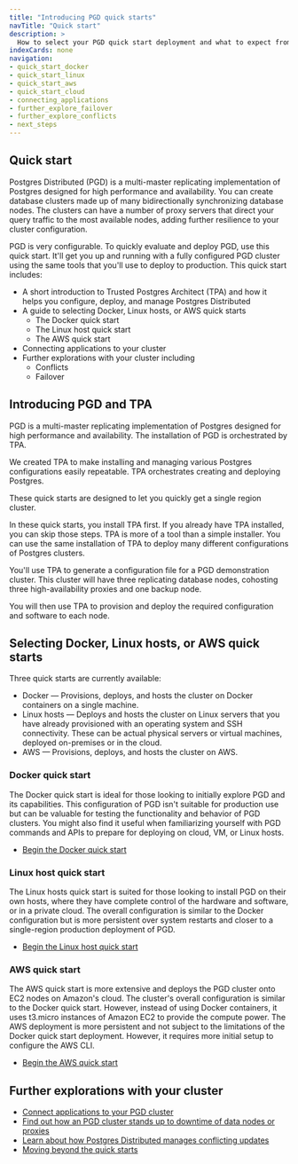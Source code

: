 ```yaml
---
title: "Introducing PGD quick starts"
navTitle: "Quick start"
description: >
  How to select your PGD quick start deployment and what to expect from the experience.
indexCards: none
navigation:
- quick_start_docker
- quick_start_linux
- quick_start_aws
- quick_start_cloud
- connecting_applications
- further_explore_failover
- further_explore_conflicts
- next_steps
---
```


## Quick start

Postgres Distributed (PGD) is a multi-master replicating implementation of Postgres designed for high performance and availability. You can create database clusters made up of many bidirectionally synchronizing database nodes. The clusters can have a number of proxy servers that direct your query traffic to the most available nodes, adding further resilience to your cluster configuration.
 
PGD is very configurable. To quickly evaluate and deploy PGD, use this quick start. It'll get you up and running with a fully configured PGD cluster using the same tools that you'll use to deploy to production. This quick start includes:

* A short introduction to Trusted Postgres Architect (TPA) and how it helps you configure, deploy, and manage Postgres Distributed
* A guide to selecting Docker, Linux hosts, or AWS quick starts
  * The Docker quick start
  * The Linux host quick start
  * The AWS quick start
* Connecting applications to your cluster
* Further explorations with your cluster including
  * Conflicts
  * Failover


## Introducing PGD and TPA

PGD is a multi-master replicating implementation of Postgres designed for high performance and availability. The installation of PGD is orchestrated by TPA. 

We created TPA to make installing and managing various Postgres configurations easily repeatable. TPA orchestrates creating and deploying Postgres. 

These quick starts are designed to let you quickly get a single region cluster. 

In these quick starts, you install TPA first. If you already have TPA installed, you can skip those steps. TPA is more of a tool than a simple installer. You can use the same installation of TPA to deploy many different configurations of Postgres clusters.

You'll use TPA to generate a configuration file for a PGD demonstration cluster. This cluster will have three replicating database nodes, cohosting three high-availability proxies and one backup node. 

You will then use TPA to provision and deploy the required configuration and software to each node.

## Selecting Docker, Linux hosts, or AWS quick starts

Three quick starts are currently available:
* Docker &mdash; Provisions, deploys, and hosts the cluster on Docker containers on a single machine. 
* Linux hosts &mdash; Deploys and hosts the cluster on Linux servers that you have already provisioned with an operating system and SSH connectivity. These can be actual physical servers or virtual machines, deployed on-premises or in the cloud. 
* AWS &mdash; Provisions, deploys, and hosts the cluster on AWS. 

### Docker quick start

The Docker quick start is ideal for those looking to initially explore PGD and its capabilities. This configuration of PGD isn't suitable for production use but can be valuable for testing the functionality and behavior of PGD clusters. You might also find it useful when familiarizing yourself with PGD commands and APIs to prepare for deploying on cloud, VM, or Linux hosts. 

* [Begin the Docker quick start](quick_start_docker)

### Linux host quick start

The Linux hosts quick start is suited for those looking to install PGD on their own hosts, where they have complete control of the hardware and software, or in a private cloud. The overall configuration is similar to the Docker configuration but is more persistent over system restarts and closer to a single-region production deployment of PGD.

* [Begin the Linux host quick start](quick_start_linux)

### AWS quick start

The AWS quick start is more extensive and deploys the PGD cluster onto EC2 nodes on Amazon's cloud. The cluster's overall configuration is similar to the Docker quick start. However, instead of using Docker containers, it uses t3.micro instances of Amazon EC2 to provide the compute power. The AWS deployment is more persistent and not subject to the limitations of the Docker quick start deployment. However, it requires more initial setup to configure the AWS CLI.

* [Begin the AWS quick start](quick_start_aws)

## Further explorations with your cluster

* [Connect applications to your PGD cluster](connecting_applications/)
* [Find out how an PGD cluster stands up to downtime of data nodes or proxies](further_explore_failover/)
* [Learn about how Postgres Distributed manages conflicting updates](further_explore_conflicts/)
* [Moving beyond the quick starts](next_steps/)

